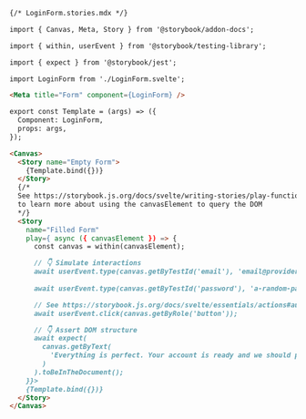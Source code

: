```md
{/* LoginForm.stories.mdx */}

import { Canvas, Meta, Story } from '@storybook/addon-docs';

import { within, userEvent } from '@storybook/testing-library';

import { expect } from '@storybook/jest';

import LoginForm from './LoginForm.svelte';

<Meta title="Form" component={LoginForm} />

export const Template = (args) => ({
  Component: LoginForm,
  props: args,
});

<Canvas>
  <Story name="Empty Form">
    {Template.bind({})}
  </Story>
  {/*  
  See https://storybook.js.org/docs/svelte/writing-stories/play-function#working-with-the-canvas
  to learn more about using the canvasElement to query the DOM
  */}
  <Story
    name="Filled Form"
    play={ async ({ canvasElement }) => {
      const canvas = within(canvasElement);

      // 👇 Simulate interactions
      await userEvent.type(canvas.getByTestId('email'), 'email@provider.com');
      
      await userEvent.type(canvas.getByTestId('password'), 'a-random-password');

      // See https://storybook.js.org/docs/svelte/essentials/actions#automatically-matching-args to learn how to setup logging in the Actions panel
      await userEvent.click(canvas.getByRole('button'));

      // 👇 Assert DOM structure
      await expect(
        canvas.getByText(
          'Everything is perfect. Your account is ready and we should probably get you started!'
        )
      ).toBeInTheDocument();
    }}>
    {Template.bind({})}
  </Story>
</Canvas>
```